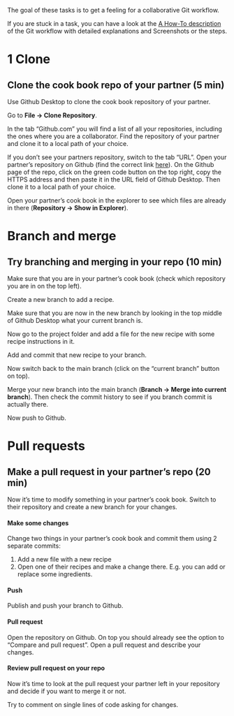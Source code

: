 The goal of these tasks is to get a feeling for a collaborative Git workflow.

If you are stuck in a task, you can have a look at the [A How-To description](../how-tos/git_workflow_gh_desktop.qmd) of the Git workflow with detailed explanations and Screenshots or the steps.

:::{.panel-tabset}

# 1 Clone 

## Clone the cook book repo of your partner (5 min)

Use Github Desktop to clone the cook book repository of your partner.

Go to **File -> Clone Repository**.

In the tab "Github.com" you will find a list of all your repositories, including the ones where you are a collaborator. Find the repository of your partner and clone it to a local path of your choice.

If you don't see your partners repository, switch to the tab "URL". Open your partner's repository on Github (find the correct link [here](https://docs.google.com/spreadsheets/d/1tNwDnfKM84gI-Xd5myr4gbRRJeRGBvAuAr4YjOy-M-o/edit?usp=sharing)). On the Github page of the repo, click on the green code button on the top right, copy the HTTPS address and then paste it in the URL field of Github Desktop. Then clone it to a local path of your choice.

Open your partner's cook book in the explorer to see which files are already in there (**Repository -> Show in Explorer**).

# Branch and merge

## Try branching and merging in your repo (10 min)

Make sure that you are in your partner's cook book (check which repository you are in on the top left).

Create a new branch to add a recipe.

Make sure that you are now in the new branch by looking in the top middle of Github Desktop what your current branch is.

Now go to the project folder and add a file for the new recipe with some 
recipe instructions in it.

Add and commit that new recipe to your branch. 

Now switch back to the main branch (click on the "current branch" button on top).

Merge your new branch into the main branch (**Branch -> Merge into current branch**). Then check the commit history to see if you branch commit is actually there.

Now push to Github.

# Pull requests

## Make a pull request in your partner's repo (20 min)

Now it's time to modify something in your partner's cook book. Switch to their 
repository and create a new branch for your changes. 

#### Make some changes

Change two things in your partner's cook book and commit them using 2 separate commits:

1) Add a new file with a new recipe
2) Open one of their recipes and make a change there. E.g. you can add or replace some ingredients.

#### Push

Publish and push your branch to Github.

#### Pull request

Open the repository on Github. On top you should already see the option to "Compare and pull request". Open a pull request and describe your changes.

#### Review pull request on your repo

Now it's time to look at the pull request your partner left in your repository and decide if you want to merge it or not.

Try to comment on single lines of code asking for changes.

:::